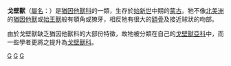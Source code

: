{{Automatic taxobox
| taxon = Gobiatherium
| authority = [[亨利·費爾費爾德·奧斯本|Osborn]] & [[葛蘭階|Granger]], 1932
| fossil_range = 中[[始新世|始新世]]
| image = Gobitherium.png
| image_caption = 
| subdivision_ranks = [[種|種]]
| subdivision =
*''G. major''
*''G. mirificum''
*''G. monolobotum''
}}

'''戈壁獸'''（[[學名|屬名]]：{{lang|la|''Gobiatherium''}}）是[[猶因他獸科|猶因他獸科]]的一類，生存於[[始新世|始新世]]中期的[[蒙古|蒙古]]。牠不像[[北美洲|北美洲]]的[[猶因他獸|猶因他獸]]或[[始王獸|始王獸]]般有頓角或獠牙，相反牠有很大的[[額骨|額骨]]及接近球狀的吻部。

由於戈壁獸缺乏猶因他獸科的大部份特徵，故牠被分類在自己的[[戈壁獸亞科|戈壁獸亞科]]中，而一些學者更將之提升為[[戈壁獸科|戈壁獸科]]。
{{Taxonbar|from=Q2706779}}

[[Category:恐角目|G]]
[[Category:猶因他獸科|G]]
[[Category:1932年描述的分类群|G]]
